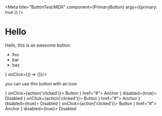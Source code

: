 
<Meta title="ButtonTest/MDX" component={PrimaryButton} args={{primary: true }} />

# Hello

Hello, this is an awesome button.
- foo
- bar
- baz

<ArgsTable of={PrimaryButton} />

<Canvas>
  <Story name="Default">
      <PrimaryButton prefix={<Icon size={14} name="fa-plus-circle" />} onClick={() => {}}/>
   </Story>
</Canvas>

you can use this button with an icon

<Canvas>
  <Story name="WithIcon">
    <PrimaryButton prefix={<Icon size={14} name="fa-plus-circle" />} onClick={action('clicked')}>
        Button
      </PrimaryButton>
      <PrimaryButtonAnchor prefix={<Icon size={14} name="fa-plus-circle" />} href="#">
        Anchor
      </PrimaryButtonAnchor>
      <PrimaryButton prefix={<Icon size={14} name="fa-plus-circle" />} disabled={true}>
        Disabled
      </PrimaryButton>
  </Story>
</Canvas>

<Canvas>
  <Story name="WithIconLeft">
      <PrimaryButton prefix={<Icon size={14} name="fa-plus-circle" />} onClick={action('clicked')}>
        Button
      </PrimaryButton>
      <PrimaryButtonAnchor prefix={<Icon size={14} name="fa-plus-circle" />} href="#">
        Anchor
      </PrimaryButtonAnchor>
      <PrimaryButton prefix={<Icon size={14} name="fa-plus-circle" />} disabled={true}>
        Disabled
      </PrimaryButton>
    </Story>
</Canvas>

<Canvas>
  <Story name="WithIconRight">
      <PrimaryButton suffix={<Icon size={14} name="fa-plus-circle" />} onClick={action('clicked')}>
        Button
      </PrimaryButton>
      <PrimaryButtonAnchor suffix={<Icon size={14} name="fa-plus-circle" />} href="#">
        Anchor
      </PrimaryButtonAnchor>
      <PrimaryButton suffix={<Icon size={14} name="fa-plus-circle" />} disabled={true}>
        Disabled
      </PrimaryButton>
    </Story>
</Canvas>

<Canvas>
  <Story name="OnlyIcon">
      <PrimaryButton onClick={action('clicked')} square>
        <Icon size={16} name="fa-plus-circle" />
      </PrimaryButton>
      <PrimaryButtonAnchor href="#" square>
        <Icon size={16} name="fa-plus-circle" />
      </PrimaryButtonAnchor>
      <PrimaryButton disabled={true} square>
        <Icon size={16} name="fa-plus-circle" />
      </PrimaryButton>
    </Story>
</Canvas>
